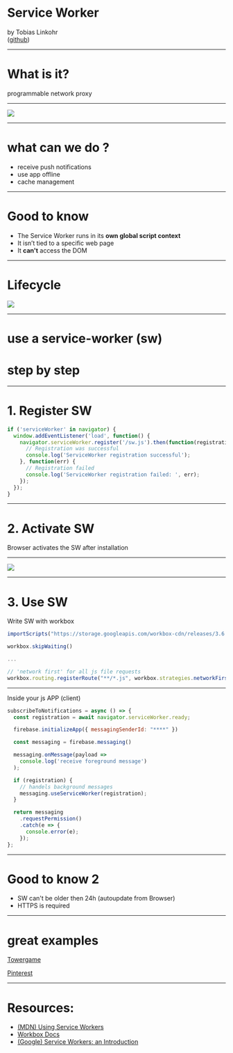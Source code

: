 


<Head>
  <title>Service Worker</title>
  <meta name="author" content="Tobias Linkohr" />
</Head>

# Service Worker

by Tobias Linkohr  
([github](https://github.com/Tobi-mmt))


---

# What is it?
programmable network proxy

---
<img src="/images/service-worker/sw.jpeg" />

---

# what can we do ?

- receive push notifications
- use app offline
- cache management

---

# Good to know

- The Service Worker runs in its __own global script context__
- It isn’t tied to a specific web page
- It __can't__ access the DOM

---

# Lifecycle

<img src="/images/service-worker/lifecycle.png" />

---

# use a service-worker (sw) 
# step by step

---

# 1. Register SW

```js
if ('serviceWorker' in navigator) {
  window.addEventListener('load', function() {
    navigator.serviceWorker.register('/sw.js').then(function(registration) {
      // Registration was successful
      console.log('ServiceWorker registration successful');
    }, function(err) {
      // Registration failed
      console.log('ServiceWorker registration failed: ', err);
    });
  });
}
```
---

# 2. Activate SW

Browser activates the SW after installation


---

<img src="/images/service-worker/waiting.png" />


---

# 3. Use SW

Write SW with workbox

```js
importScripts("https://storage.googleapis.com/workbox-cdn/releases/3.6.3/workbox-sw.js")

workbox.skipWaiting()

...

// 'network first' for all js file requests
workbox.routing.registerRoute("**/*.js", workbox.strategies.networkFirst(), 'GET')
```

---

Inside your js APP (client)

```js
subscribeToNotifications = async () => {
  const registration = await navigator.serviceWorker.ready;

  firebase.initializeApp({ messagingSenderId: "****" })

  const messaging = firebase.messaging()

  messaging.onMessage(payload =>
    console.log('receive foreground message')
  );

  if (registration) {
    // handels background messages
    messaging.useServiceWorker(registration);
  }

  return messaging
    .requestPermission()
    .catch(e => {
      console.error(e);
    });
};
```

---

# Good to know 2

- SW can't be older then 24h (autoupdate from Browser)
- HTTPS is required

---

# great examples

[Towergame](https://www.towergame.app/)

[Pinterest](https://www.pinterest.de/)

---

# Resources:

- [(MDN) Using Service Workers](https://developer.mozilla.org/en-US/docs/Web/API/Service_Worker_API/Using_Service_Workers)
- [Workbox Docs](https://developers.google.com/web/tools/workbox/guides/get-started)
- [(Google) Service Workers: an Introduction](https://developers.google.com/web/fundamentals/primers/service-workers/)
